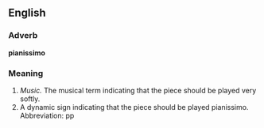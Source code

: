 ==English==

===Adverb===
'''pianissimo'''

===Meaning===
#''Music.'' The musical term indicating that the piece should be played very softly.
#A dynamic sign indicating that the piece should be played pianissimo. Abbreviation: pp